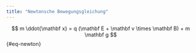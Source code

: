 ```yaml
---
title: "Newtonsche Bewegungsgleichung"
---
```


$$
m \ddot{\mathbf x} = q (\mathbf E + \mathbf v \times \mathbf B) + m \mathbf g
$$ {#eq-newton}
